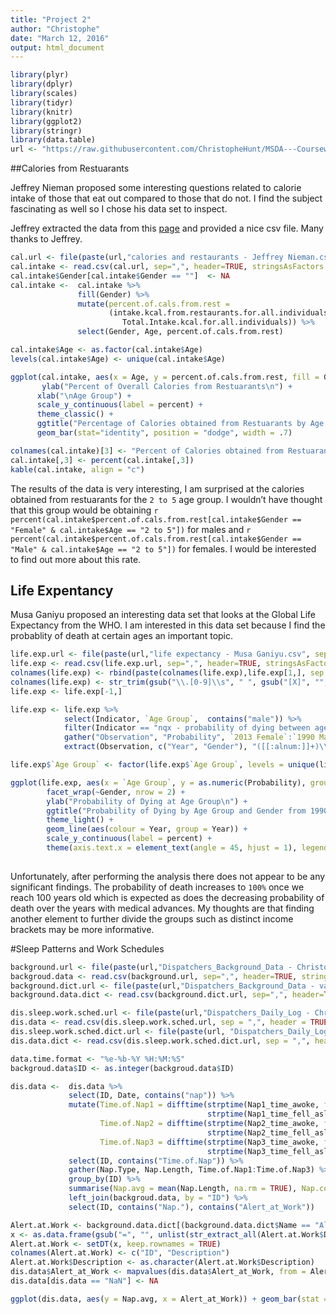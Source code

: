 ```yaml
---
title: "Project 2"
author: "Christophe"
date: "March 12, 2016"
output: html_document
---
```


```r
library(plyr)
library(dplyr)
library(scales)
library(tidyr)
library(knitr)
library(ggplot2)
library(stringr)
library(data.table)
url <- "https://raw.githubusercontent.com/ChristopheHunt/MSDA---Coursework/master/Data%20607/Homework/data/"
```
##Calories from Restuarants

Jeffrey Nieman proposed some interesting questions related to calorie intake of those that eat out compared to those that do not. I find the subject fascinating as well so I chose his data set to inspect. 

Jeffrey extracted the data from this [page](http://www.ars.usda.gov/SP2UserFiles/Place/80400530/pdf/1112/Table_53_RST_GEN_11.pdf) and provided a nice csv file. Many thanks to Jeffrey. 

```r
cal.url <- file(paste(url,"calories and restaurants - Jeffrey Nieman.csv", sep = ""), open="r" )
cal.intake <- read.csv(cal.url, sep=",", header=TRUE, stringsAsFactors = FALSE)
cal.intake$Gender[cal.intake$Gender == ""]  <- NA
cal.intake <-  cal.intake %>% 
               fill(Gender) %>% 
               mutate(percent.of.cals.from.rest = 
                      (intake.kcal.from.restaurants.for.all.individuals/ 
                         Total.Intake.kcal.for.all.individuals)) %>% 
               select(Gender, Age, percent.of.cals.from.rest)

cal.intake$Age <- as.factor(cal.intake$Age)
levels(cal.intake$Age) <- unique(cal.intake$Age)

ggplot(cal.intake, aes(x = Age, y = percent.of.cals.from.rest, fill = Gender)) +
       ylab("Percent of Overall Calories from Restuarants\n") +
      xlab("\nAge Group") + 
      scale_y_continuous(label = percent) + 
      theme_classic() +
      ggtitle("Percentage of Calories obtained from Restuarants by Age Group and Gender\n")+
      geom_bar(stat="identity", position = "dodge", width = .7)

colnames(cal.intake)[3] <- "Percent of Calories obtained from Restuarants"
cal.intake[,3] <- percent(cal.intake[,3])
kable(cal.intake, align = "c")
```

The results of the data is very interesting, I am surprised at the calories obtained from restuarants for the `2 to 5` age group. I wouldn't have thought that this group would be obtaining `r percent(cal.intake$percent.of.cals.from.rest[cal.intake$Gender == "Female" & cal.intake$Age == "2 to 5"])` for males and `r percent(cal.intake$percent.of.cals.from.rest[cal.intake$Gender == "Male" & cal.intake$Age == "2 to 5"])` for females. I would be interested to find out more about this rate. 


## Life Expentancy 

Musa Ganiyu proposed an interesting data set that looks at the Global Life Expectancy from the WHO. I am interested in this data set because I find the probablity of death at certain ages an important topic. 

```r
life.exp.url <- file(paste(url,"life expectancy - Musa Ganiyu.csv", sep = ""), open="r" )
life.exp <- read.csv(life.exp.url, sep=",", header=TRUE, stringsAsFactors = FALSE)
colnames(life.exp) <- rbind(paste(colnames(life.exp),life.exp[1,], sep = " " ))
colnames(life.exp) <- str_trim(gsub("\\.[0-9]\\s", " ", gsub("[X]", "", colnames(life.exp))))
life.exp <- life.exp[-1,]

life.exp <- life.exp %>% 
            select(Indicator, `Age Group`,  contains("male")) %>%
            filter(Indicator == "nqx - probability of dying between ages x and x+n") %>%
            gather("Observation", "Probability", `2013 Female`:`1990 Male`) %>%
            extract(Observation, c("Year", "Gender"), "([[:alnum:]]+)\\s([[:alnum:]]+)")

life.exp$`Age Group` <- factor(life.exp$`Age Group`, levels = unique(life.exp$`Age Group`))

ggplot(life.exp, aes(x = `Age Group`, y = as.numeric(Probability), group = Year)) + 
        facet_wrap(~Gender, nrow = 2) + 
        ylab("Probability of Dying at Age Group\n") +
        ggtitle("Probability of Dying by Age Group and Gender from 1990 to 2013") + 
        theme_light() + 
        geom_line(aes(colour = Year, group = Year)) + 
        scale_y_continuous(label = percent) +
        theme(axis.text.x = element_text(angle = 45, hjust = 1), legend.position="top")  
      
```

Unfortunately, after performing the analysis there does not appear to be any significant findings. The probability of death increases to `100%` once we reach 100 years old which is expected as does the decreasing probability of death over the years with medical advances. My thoughts are that finding another element to further divide the groups such as distinct income brackets may be more informative. 

#Sleep Patterns and Work Schedules



```r
background.url <- file(paste(url,"Dispatchers_Background_Data - Christophe Hunt.csv", sep = ""), open="r" )
backgroud.data <- read.csv(background.url, sep=",", header=TRUE, stringsAsFactors = FALSE)
background.dict.url <- file(paste(url,"Dispatchers_Background_Data - variable key -  Christophe Hunt.csv", sep = ""), open="r" )
background.data.dict <- read.csv(background.dict.url, sep=",", header=TRUE, stringsAsFactors = FALSE)

dis.sleep.work.sched.url <- file(paste(url,"Dispatchers_Daily_Log - Christophe Hunt.csv", sep = ""), open="r" )
dis.data <- read.csv(dis.sleep.work.sched.url, sep = ",", header = TRUE, stringsAsFactors = FALSE)
dis.sleep.work.sched.dict.url <- file(paste(url, "Dispatchers_Daily_Log - variable key - Christophe Hunt.csv", sep = ""), open = "r")
dis.data.dict <- read.csv(dis.sleep.work.sched.dict.url, sep = ",", header = TRUE, stringsAsFactors = FALSE)
```

```r
data.time.format <- "%e-%b-%Y %H:%M:%S"
backgroud.data$ID <- as.integer(backgroud.data$ID)

dis.data <-  dis.data %>% 
             select(ID, Date, contains("nap")) %>%
             mutate(Time.of.Nap1 = difftime(strptime(Nap1_time_awoke, format = data.time.format ),
                                            strptime(Nap1_time_fell_asleep, format = data.time.format)),
                    Time.of.Nap2 = difftime(strptime(Nap2_time_awoke, format = data.time.format),
                                            strptime(Nap2_time_fell_asleep, format = data.time.format)),
                    Time.of.Nap3 = difftime(strptime(Nap3_time_awoke, format = data.time.format),
                                            strptime(Nap3_time_fell_asleep, format = data.time.format))) %>%
             select(ID, contains("Time.of.Nap")) %>%
             gather(Nap.Type, Nap.Length, Time.of.Nap1:Time.of.Nap3) %>%
             group_by(ID) %>%
             summarise(Nap.avg = mean(Nap.Length, na.rm = TRUE), Nap.count = sum(!is.na(Nap.Length))) %>%
             left_join(backgroud.data, by = "ID") %>%
             select(ID, contains("Nap."), contains("Alert_at_Work"))

Alert.at.Work <- background.data.dict[(background.data.dict$Name == "Alert_at_Work"),]
x <- as.data.frame(gsub("=", "", unlist(str_extract_all(Alert.at.Work$Definition, "=\\w+"))))
Alert.at.Work <- setDT(x, keep.rownames = TRUE)
colnames(Alert.at.Work) <- c("ID", "Description") 
Alert.at.Work$Description <- as.character(Alert.at.Work$Description)
dis.data$Alert_at_Work <- mapvalues(dis.data$Alert_at_Work, from = Alert.at.Work$ID, to = Alert.at.Work$Description)
dis.data[dis.data == "NaN"] <- NA
```

```r
ggplot(dis.data, aes(y = Nap.avg, x = Alert_at_Work)) + geom_bar(stat = "dodge")


```